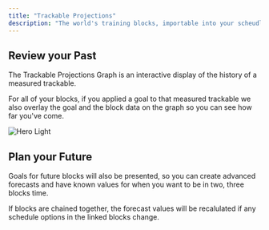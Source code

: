 ```yaml
---
title: "Trackable Projections"
description: "The world's training blocks, importable into your scheudle"
---
```


## Review your Past

The Trackable Projections Graph is an interactive display of the history of a measured trackable.

For all of your blocks, if you applied a goal to that measured trackable we also overlay the goal and the block data on the graph so you can see how far you've come.

<Frame>
  <img
    className="block dark:hidden"
    src="/images/trackable-projections.png"
    alt="Hero Light"
  />
</Frame>

## Plan your Future

Goals for future blocks will also be presented, so you can create advanced forecasts and have known values for when you want to be in two, three blocks time.

If blocks are chained together, the forecast values will be recalulated if any schedule options in the linked blocks change.
